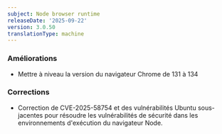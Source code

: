 ```yaml
---
subject: Node browser runtime
releaseDate: '2025-09-22'
version: 3.0.50
translationType: machine
---
```


### Améliorations

* Mettre à niveau la version du navigateur Chrome de 131 à 134

### Corrections

* Correction de CVE-2025-58754 et des vulnérabilités Ubuntu sous-jacentes pour résoudre les vulnérabilités de sécurité dans les environnements d&apos;exécution du navigateur Node.